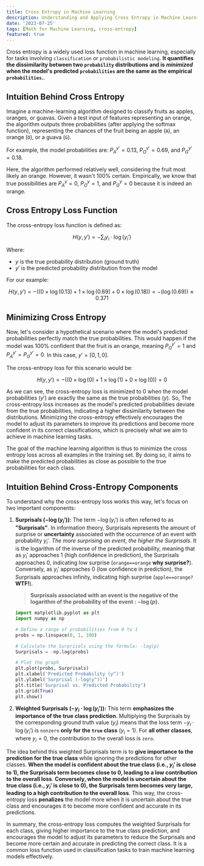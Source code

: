 ```yaml
---
title: Cross Entropy in Machine Learning
description: Understanding and Applying Cross Entropy in Machine Learning
date: '2023-07-25'
tags: [Math for Machine Learning, cross-entropy]
featured: true
---
```


Cross entropy is a widely used loss function in machine learning, especially for tasks involving `classification` or `probabilistic modeling`. **It quantifies the dissimilarity between two `probability` distributions and is *minimized* when the model's predicted `probabilities` are the same as the empirical `probabilities`.**.

## Intuition Behind Cross Entropy

Imagine a machine-learning algorithm designed to classify fruits as apples, oranges, or guavas. Given a test input of features representing an orange, the algorithm outputs three probabilities (after applying the softmax function), representing the chances of the fruit being an apple (`A`), an orange (`O`), or a guava (`G`).

For example, the model probabilities are: $P_A^{y'} = 0.13$, $P_O^{y'} = 0.69$, and $P_G^{y'} = 0.18$.

Here, the algorithm performed relatively well, considering the fruit most likely an orange. However, it wasn't 100% certain. Empirically, we know that true possibilities are $P_A^{y} = 0$, $P_O^{y} = 1$, and $P_G^{y} = 0$ because it is indeed an orange.

## Cross Entropy Loss Function

The cross-entropy loss function is defined as:

$$H(y, y') = - \sum_{i} y_i \cdot \log(y_i')$$

Where:

- $y$ is the true probability distribution (ground truth)
- $y'$ is the predicted probability distribution from the model

For our example:


$$H(y, y') = - ((0 \times \log(0.13) + 1 \times \log(0.69) + 0 \times \log(0.18)) = - (\log(0.69)) \approx 0.371$$

## Minimizing Cross Entropy

Now, let's consider a hypothetical scenario where the model's predicted probabilities perfectly match the true probabilities. This would happen if the model was 100% confident that the fruit is an orange, meaning $P_O^{y'} = 1$ and $P_A^{y'} = P_G^{y'} = 0$. In this case, $y' = [0, 1, 0]$.

The cross-entropy loss for this scenario would be:

$$H(y, y') = - ((0 \times \log(0) + 1 \times \log(1) + 0 \times \log(0)) = 0$$

As we can see, the cross-entropy loss is minimized to 0 when the model probabilities ($y'$) are exactly the same as the true probabilities ($y$). So, The cross-entropy loss increases as the model's predicted probabilities deviate from the true probabilities, indicating a higher dissimilarity between the distributions. Minimizing the cross-entropy effectively encourages the model to adjust its parameters to improve its predictions and become more confident in its correct classifications, which is precisely what we aim to achieve in machine learning tasks.

The goal of the machine learning algorithm is thus to minimize the cross entropy loss across all examples in the training set. By doing so, it aims to make the predicted probabilities as close as possible to the true probabilities for each class.

## Intuition Behind Cross-Entropy Components

To understand why the cross-entropy loss works this way, let's focus on two important components:

1. **Surprisals $(-\log(y_i'))$:** The term $-\log(y_i')$ is often referred to as **"Surprisals"**. In information theory, Surprisals represents the amount of surprise or **uncertainty** associated with the occurrence of an event with probability $y_i'$. *The more surprising an event, the higher the Surprisals*. It is the logarithm of the inverse of the predicted probability, meaning that as $y_i'$ approaches 1 (high confidence in prediction), the Surprisals approaches 0, indicating low surprise (`orange==orange` **why surprise?**). Conversely, as $y_i'$ approaches 0 (low confidence in prediction), the Surprisals approaches infinity, indicating high surprise (`apple==orange?` **WTF!**).

    > **Surprisals associated with an event is the negative of the logarithm of the probability of the event : $-\log(p)$.**

    <MdxImage src="/content/cross-entropy/surprisal_plot.png" width={550} height={400} caption="As the predicted probability approaches 1 (an event being certain), the Surprisal approaches 0, indicating low surprise. Conversely, as the predicted probability approaches 0 (an event becoming impossible), the Surprisal increases without bound (towards infinity), indicating high surprise" fig_no={1}/>

    ```python
    import matplotlib.pyplot as plt
    import numpy as np

    # Define a range of probabilities from 0 to 1
    probs = np.linspace(0, 1, 100)

    # Calculate the Surprisals using the formula: -log(p)
    Surprisals = -np.log(probs)

    # Plot the graph
    plt.plot(probs, Surprisals)
    plt.xlabel('Predicted Probability (y^)')
    plt.ylabel('Surprisal (-log(y^))')
    plt.title('Surprisal vs. Predicted Probability')
    plt.grid(True)
    plt.show()
    ```

2. **Weighted Surprisals $(-y_i \cdot \log(y_i'))$:** This term **emphasizes the importance of the true class prediction**. Multiplying the Surprisals by the corresponding ground truth value ($y_i$) means that the loss term $-y_i \cdot \log(y_i')$ is `nonzero` **only for the `true` class** ($y_i = 1$). For **all other classes**, where $y_i = 0$, the contribution to the overall loss is `zero`.

The idea behind this weighted Surprisals term is to **give importance to the prediction for the true class** while ignoring the predictions for other classes. **When the model is confident about the true class (i.e., $y_i'$ is close to 1), the Surprisals term becomes close to 0, leading to a low contribution to the overall loss**. **Conversely, when the model is uncertain about the true class (i.e., $y_i'$ is close to 0), the Surprisals term becomes very large, leading to a high contribution to the overall loss**. This way, the cross-entropy loss **penalizes** the model more when it is uncertain about the true class and encourages it to become more confident and accurate in its predictions.

In summary, the cross-entropy loss computes the weighted Surprisals for each class, giving higher importance to the true class prediction, and encourages the model to adjust its parameters to reduce the Surprisals and become more certain and accurate in predicting the correct class. It is a common loss function used in classification tasks to train machine learning models effectively.

